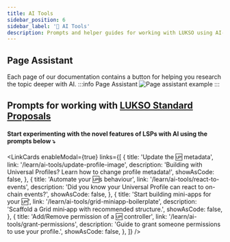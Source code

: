 ```yaml
---
title: AI Tools
sidebar_position: 6
sidebar_label: '🦾 AI Tools'
description: Prompts and helper guides for working with LUKSO using AI‑powered IDE tools.
---
```



## Page Assistant

Each page of our documentation contains a button for helping you research the topic deeper with AI.
:::info Page Assistant
![Page assistant example](../../static/img/learn/page_assistant.png)
:::

## Prompts for working with [**LUKSO Standard Proposals**](/standards/introduction/)

#### Start experimenting with the novel features of LSPs with AI using the prompts below ⤵️

<LinkCards
  enableModal={true}
  links={[
    {
      title: 'Update the 🆙 metadata',
      link: '/learn/ai-tools/update-profile-image',
      description: 'Building with Universal Profiles? Learn how to change profile metadata!',
      showAsCode: false,
    },
    {
      title: 'Automate your 🆙s behaviour',
      link: '/learn/ai-tools/react-to-events',
      description:
        'Did you know your Universal Profile can react to on-chain events?',
      showAsCode: false,
    },
    {
      title: 'Start building mini-apps for your 🆙',
      link: '/learn/ai-tools/grid-miniapp-boilerplate',
      description: 'Scaffold a Grid mini‑app with recommended structure.',
      showAsCode: false,
    },
    {
      title: 'Add/Remove permission of a 🆙 controller',
      link: '/learn/ai-tools/grant-permissions',
      description: 'Guide to grant someone permissions to use your profile.',
      showAsCode: false,
    },
  ]}
/>


